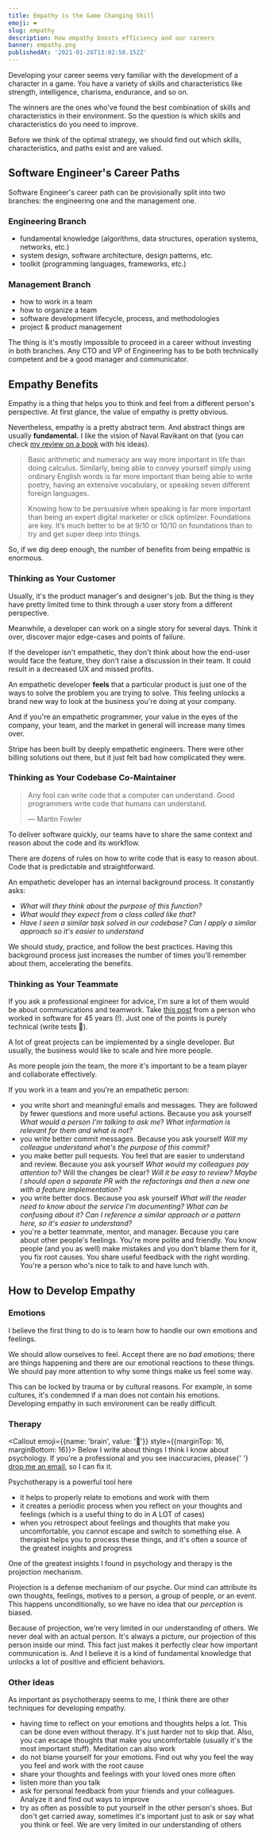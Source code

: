 ```yaml
---
title: Empathy is the Game Changing Skill
emoji: ❤️
slug: empathy
description: How empathy boosts efficiency and our careers
banner: empathy.png
publishedAt: '2021-01-26T13:02:58.152Z'
---
```


Developing your career seems very familiar with the development of a character in a game. You have a variety of skills and characteristics like strength, intelligence, charisma, endurance, and so on.

The winners are the ones who've found the best combination of skills and characteristics in their environment. So the question is which skills and characteristics do you need to improve.

Before we think of the optimal strategy, we should find out which skills, characteristics, and paths exist and are valued.

## Software Engineer's Career Paths

Software Engineer's career path can be provisionally split into two branches: the engineering one and the management one.

### Engineering Branch

- fundamental knowledge (algorithms, data structures, operation systems, networks, etc.)
- system design, software architecture, design patterns, etc.
- toolkit (programming languages, frameworks, etc.)

### Management Branch

- how to work in a team
- how to organize a team
- software development lifecycle, process, and methodologies
- project & product management

The thing is it's mostly impossible to proceed in a career without investing in both branches. Any CTO and VP of Engineering has to be both technically competent and be a good manager and communicator.

## Empathy Benefits

Empathy is a thing that helps you to think and feel from a different person's perspective. At first glance, the value of empathy is pretty obvious.

Nevertheless, empathy is a pretty abstract term. And abstract things are usually **fundamental.** I like the vision of Naval Ravikant on that (you can check [my review on a book](/post/almanac-of-naval-ravikant) with his ideas).

> Basic arithmetic and numeracy are way more important in life than doing calculus. Similarly, being able to convey yourself simply using ordinary English words is far more important than being able to write poetry, having an extensive vocabulary, or speaking seven different foreign languages.
>
> Knowing how to be persuasive when speaking is far more important than being an expert digital marketer or click optimizer. Foundations are key. It’s much better to be at 9/10 or 10/10 on foundations than to try and get super deep into things.

So, if we dig deep enough, the number of benefits from being empathic is enormous.

### Thinking as Your Customer

Usually, it's the product manager's and designer's job. But the thing is they have pretty limited time to think through a user story from a different perspective.

Meanwhile, a developer can work on a single story for several days. Think it over, discover major edge-cases and points of failure.

If the developer isn't empathetic, they don't think about how the end-user would face the feature, they don't raise a discussion in their team. It could result in a decreased UX and missed profits.

An empathetic developer **feels** that a particular product is just one of the ways to solve the problem you are trying to solve. This feeling unlocks a brand new way to look at the business you're doing at your company.

And if you're an empathetic programmer, your value in the eyes of the company, your team, and the market in general will increase many times over.

Stripe has been built by deeply empathetic engineers. There were other billing solutions out there, but it just felt bad how complicated they were.

### Thinking as Your Codebase Co-Maintainer

> Any fool can write code that a computer can understand. Good programmers write code that humans can understand.
>
> — Martin Fowler

To deliver software quickly, our teams have to share the same context and reason about the code and its workflow.

There are dozens of rules on how to write code that is easy to reason about. Code that is predictable and straightforward.

An empathetic developer has an internal background process. It constantly asks:

- _What will they think about the purpose of this function?_
- _What would they expect from a class called like that?_
- _Have I seen a similar task solved in our codebase? Can I apply a similar approach so it's easier to understand_

We should study, practice, and follow the best practices. Having this background process just increases the number of times you'll remember about them, accelerating the benefits.

### Thinking as Your Teammate

If you ask a professional engineer for advice, I'm sure a lot of them would be about communications and teamwork. Take [this post](https://www.bti360.com/what-ive-learned-in-45-years-in-the-software-industry/) from a person who worked in software for 45 years (!). Just one of the points is purely technical (write tests 🤘).

A lot of great projects can be implemented by a single developer. But usually, the business would like to scale and hire more people.

As more people join the team, the more it's important to be a team player and collaborate effectively.

If you work in a team and you're an empathetic person:

- you write short and meaningful emails and messages. They are followed by fewer questions and more useful actions. Because you ask yourself _What would a person I'm talking to ask me_? _What information is relevant for them and what is not?_
- you write better commit messages. Because you ask yourself _Will my colleague understand what's the purpose of this commit?_
- you make better pull requests. You feel that are easier to understand and review. Because you ask yourself _What would my colleagues pay attention to?_ Will the changes be clear? _Will it be easy to review? Maybe I should open a separate PR with the refactorings and then a new one with a feature implementation?_
- you write better docs. Because you ask yourself _What will the reader need to know about the service I'm documenting? What can be confusing about it? Can I reference a similar approach or a pattern here, so it's easier to understand?_
- you're a better teammate, mentor, and manager. Because you care about other people's feelings. You're more polite and friendly. You know people (and you as well) make mistakes and you don't blame them for it, you fix root causes. You share useful feedback with the right wording. You're a person who's nice to talk to and have lunch with.

## How to Develop Empathy

### Emotions

I believe the first thing to do is to learn how to handle our own emotions and feelings.

We should allow ourselves to feel. Accept there are no _bad emotions;_ there are things happening and there are our emotional reactions to these things. We should pay more attention to why some things make us feel some way.

This can be locked by trauma or by cultural reasons. For example, in some cultures, it's condemned if a man does not contain his emotions. Developing empathy in such environment can be really difficult.

### Therapy

<Callout
  emoji={{name: 'brain', value: '🧠'}}
  style={{marginTop: 16, marginBottom: 16}}>
  Below I write about things I think I know about psychology. If you&apos;re a
  professional and you see inaccuracies, please{' '}
  <a href="mailto:kuliks.anton@gmail.com">drop me an email</a>, so I can fix it.
</Callout>

Psychotherapy is a powerful tool here

- it helps to properly relate to emotions and work with them
- it creates a periodic process when you reflect on your thoughts and feelings (which is a useful thing to do in A LOT of cases)
- when you retrospect about feelings and thoughts that make you uncomfortable, you cannot escape and switch to something else. A therapist helps you to process these things, and it's often a source of the greatest insights and progress

One of the greatest insights I found in psychology and therapy is the projection mechanism.

Projection is a defense mechanism of our psyche. Our mind can attribute its own thoughts, feelings, motives to a person, a group of people, or an event. This happens unconditionally, so we have no idea that our _perception_ is biased.

Because of projection, we're very limited in our understanding of others. We never deal with an actual person. It's always a picture, our projection of this person inside our mind. This fact just makes it perfectly clear how important communication is. And I believe it is a kind of fundamental knowledge that unlocks a lot of positive and efficient behaviors.

### Other Ideas

As important as psychotherapy seems to me, I think there are other techniques for developing empathy.

- having time to reflect on your emotions and thoughts helps a lot. This can be done even without therapy. It's just harder not to skip that. Also, you can escape thoughts that make you uncomfortable (usually it's the most important stuff). Meditation can also work
- do not blame yourself for your emotions. Find out why you feel the way you feel and work with the root cause
- share your thoughts and feelings with your loved ones more often
- listen more than you talk
- ask for personal feedback from your friends and your colleagues. Analyze it and find out ways to improve
- try as often as possible to put yourself in the other person's shoes. But don't get carried away, sometimes it's important just to ask or say what you think or feel. We are very limited in our understanding of others
